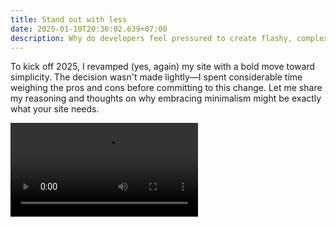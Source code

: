 ```yaml
---
title: Stand out with less
date: 2025-01-10T20:36:02.639+07:00
description: Why do developers feel pressured to create flashy, complex portfolios? In this post, I share my journey of simplifying my portfolio site and why embracing minimalism might be the key to making your work truly stand out.
---
```


To kick off 2025, I revamped (yes, again) my site with a bold move toward simplicity. The decision wasn't made lightly—I spent considerable time weighing the pros and cons before committing to this change. Let me share my reasoning and thoughts on why embracing minimalism might be exactly what your site needs.

<Video client:idle src={vinhDev2025} extended videoClass="rounded shadow-lg" />

In today's web landscape, we're bombarded with flashy animations, bold colors, and complex layouts. It's easy to fall into the trap of thinking that more equals better. But what if the key to standing out as a web developer isn't about adding more—but rather being less? While some might dismiss minimalist design as just another trend, its clean lines, thoughtful use of space, and focus on functionality can be a powerful way to showcase your skills and professionalism.

## Why it matters

While the title promises to help you "stand out with less," simplicity offers more than just differentiation—it's a strategic advantage:

A minimalist approach naturally improves user experience by making your site both easy to navigate and quick to load. When it's free from distractions, your content takes center stage. This intentional restraint forces you to prioritize quality over quantity, ensuring every element serves a clear purpose. The result? A site that not only highlights your best content but demonstrates your ability to make thoughtful design decisions.

## Key elements

Minimalist design transcends the simple act of removing clutter—it's about making intentional choices that create a clean, functional, and visually appealing site. Here are the core elements to focus on:

### Whitespace

My revamped site embraces abundant whitespace, which often draws criticism for being "wasted space." But whitespace isn't exactly empty—it's a powerful tool that guides users' attention to what truly matters. Think of it as the breathing room that allows your content to shine.

### Typography

Go with one or two clean, readable fonts that align with your personal brand. Typography sets the tone for your entire site, so select fonts that not only look good but also reflect your professional identity.

### Color palette

Embrace restraint in your color choices. A monochromatic or muted palette can create a sleek, modern aesthetic while maintaining focus on your projects. Remember: sometimes the most impactful designs use the fewest colors.

### Imagery and icons

Every visual element should earn its place. Use high-quality images and icons sparingly, ensuring they enhance rather than distract from your content. See these elements as careful accents in a well-composed space.

## How minimalism helps you stand out

Minimalism offers several distinct advantages:

- **Showcases Technical Skill:** Yes, you heard it right. Creating a simple, functional design requires clean, efficient code. It demonstrates your ability to solve problems without unnecessary complexity—a skill highly valued by employers.

- **Reflects Professionalism:** A clutter-free portfolio signals maturity and confidence. It shows potential employers and clients that you understand the importance of intentional design decisions and prioritize quality over quantity.

- **Enhances Memorability:** In a sea of flashy websites, a minimalist design that's easy to navigate and visually cohesive becomes memorable for all the right reasons.

Some might argue that a portfolio needs flash and complexity to showcase technical prowess. However, complexity often comes at the cost of usability and performance. I've experienced this firsthand—I once visited a portfolio site that used generative art as a background. While visually impressive, it caused devices with limited computing power to slow to a crawl. A slow, confusing website can leave a lasting negative impression, while minimalism demonstrates both restraint and technical skill—proving you can create something impactful with less. Think of it like a chef: anyone can add every spice in the kitchen, but it takes true skill to create a dish that's simple yet unforgettable, in a good way.

This journey toward simplicity wasn't entirely my own revelation. I found inspiration in a tech influencer I follow who, over the years, progressively simplified his site until it reached an almost stark minimalism. Watching this evolution sparked my own reflection on what truly matters in web design. And simplicity, in fact, isn't about doing less—it's about doing more with less. In a world where everyone is trying to add more, sometimes the boldest move is to subtract.
